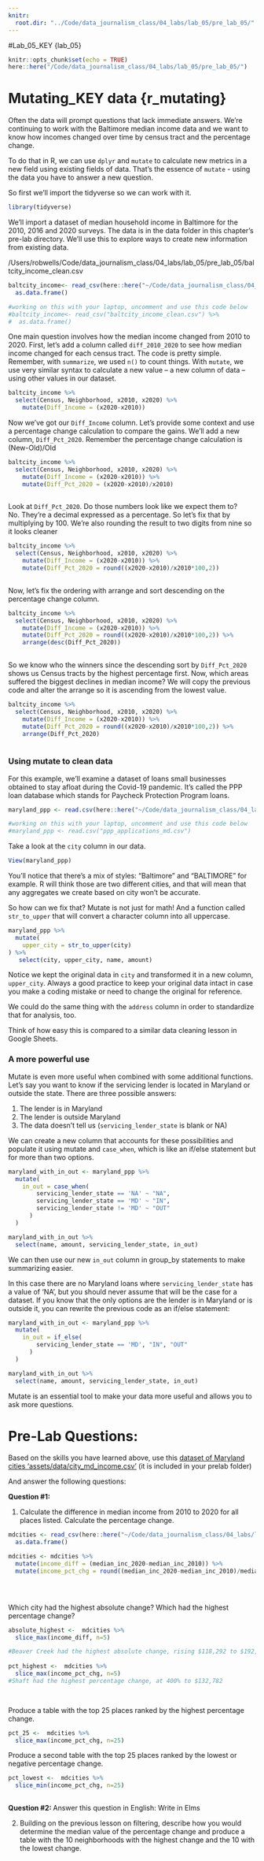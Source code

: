 ```yaml
---
knitr:
  root.dir: "../Code/data_journalism_class/04_labs/lab_05/pre_lab_05/"
---
```

#Lab_05_KEY  {lab_05}

```r
knitr::opts_chunk$set(echo = TRUE)
here::here("/Code/data_journalism_class/04_labs/lab_05/pre_lab_05/")

```


# Mutating_KEY data {r_mutating}

Often the data will prompt questions that lack immediate answers. We're continuing to work with the Baltimore median income data and we want to know how incomes changed over time by census tract and the percentage change.

To do that in R, we can use `dplyr` and `mutate` to calculate new metrics in a new field using existing fields of data. That's the essence of `mutate` - using the data you have to answer a new question.

So first we'll import the tidyverse so we can work with it.

```r
library(tidyverse)
```

We'll import a dataset of median household income in Baltimore for the 2010, 2016 and 2020 surveys. The data is in the data folder in this chapter's pre-lab directory. We'll use this to explore ways to create new information from existing data.

/Users/robwells/Code/data_journalism_class/04_labs/lab_05/pre_lab_05/baltcity_income_clean.csv

```r

baltcity_income<- read_csv(here::here("~/Code/data_journalism_class/04_labs/lab_05/pre_lab_05/baltcity_income_clean.csv")) %>% 
  as.data.frame()

#working on this with your laptop, uncomment and use this code below
#baltcity_income<- read_csv("baltcity_income_clean.csv") %>% 
#  as.data.frame()

```

One main question involves how the median income changed from 2010 to 2020. First, let's add a column called `diff_2010_2020` to see how median income changed for each census tract. The code is pretty simple. Remember, with `summarize`, we used `n()` to count things. With `mutate`, we use very similar syntax to calculate a new value -- a new column of data -- using other values in our dataset. 

```r
baltcity_income %>%
  select(Census, Neighborhood, x2010, x2020) %>%
    mutate(Diff_Income = (x2020-x2010))
```

Now we've got our `Diff_Income` column. Let's provide some context and use a percentage change calculation to compare the gains. We'll add a new column, `Diff_Pct_2020`. Remember the percentage change calculation is (New-Old)/Old

```r
baltcity_income %>%
  select(Census, Neighborhood, x2010, x2020) %>%
    mutate(Diff_Income = (x2020-x2010)) %>% 
    mutate(Diff_Pct_2020 = (x2020-x2010)/x2010)
  
```

Look at `Diff_Pct_2020`.  Do those numbers look like we expect them to? No. They're a decimal expressed as a percentage. So let's fix that by multiplying by 100. We're also rounding the result to two digits from nine so it looks cleaner

```r
baltcity_income %>%
  select(Census, Neighborhood, x2010, x2020) %>%
    mutate(Diff_Income = (x2020-x2010)) %>% 
    mutate(Diff_Pct_2020 = round((x2020-x2010)/x2010*100,2))
  
```

Now, let's fix the ordering with arrange and sort descending on the percentage change column.

```r
baltcity_income %>%
  select(Census, Neighborhood, x2010, x2020) %>%
    mutate(Diff_Income = (x2020-x2010)) %>% 
    mutate(Diff_Pct_2020 = round((x2020-x2010)/x2010*100,2)) %>% 
    arrange(desc(Diff_Pct_2020))
  
```

So we know who the winners since the descending sort by `Diff_Pct_2020` shows us Census tracts by the highest percentage first. 
Now, which areas suffered the biggest declines in median income? We will copy the previous code and alter the arrange so it is ascending from the lowest value.

```r
baltcity_income %>%
  select(Census, Neighborhood, x2010, x2020) %>%
    mutate(Diff_Income = (x2020-x2010)) %>% 
    mutate(Diff_Pct_2020 = round((x2020-x2010)/x2010*100,2)) %>% 
    arrange(Diff_Pct_2020)
  
```


### Using mutate to clean data

For this example, we'll examine a dataset of loans small businesses obtained to stay afloat during the Covid-19 pandemic. It's called the PPP loan database which stands for Paycheck Protection Program loans.
```r
maryland_ppp <- read.csv(here::here("~/Code/data_journalism_class/04_labs/lab_05/pre_lab_05/ppp_applications_md.csv"))

#working on this with your laptop, uncomment and use this code below
#maryland_ppp <- read.csv("ppp_applications_md.csv")

```

Take a look at the `city` column in our data.

```r
View(maryland_ppp)
```

You'll notice that there's a mix of styles: "Baltimore" and "BALTIMORE" for example. R will think those are two different cities, and that will mean that any aggregates we create based on city won't be accurate.

So how can we fix that? Mutate is not just for math! And a function called `str_to_upper` that will convert a character column into all uppercase.

```r
maryland_ppp %>%
  mutate(
    upper_city = str_to_upper(city)
) %>% 
   select(city, upper_city, name, amount)
```

Notice we kept the original data in `city` and transformed it in a new column, `upper_city`. Always a good practice to keep your original data intact in case you make a coding mistake or need to change the original for reference.

We could do the same thing with the `address` column in order to standardize that for analysis, too.

Think of how easy this is compared to a similar data cleaning lesson in Google Sheets.

### A more powerful use

Mutate is even more useful when combined with some additional functions. Let's say you want to know if the servicing lender is located in Maryland or outside the state. There are three possible answers:

1. The lender is in Maryland
2. The lender is outside Maryland
3. The data doesn't tell us (`servicing_lender_state` is blank or NA)

We can create a new column that accounts for these possibilities and populate it using mutate and `case_when`, which is like an if/else statement but for more than two options.

```r
maryland_with_in_out <- maryland_ppp %>%
  mutate(
    in_out = case_when(
        servicing_lender_state == 'NA' ~ "NA",
        servicing_lender_state == 'MD' ~ "IN",
        servicing_lender_state != 'MD' ~ "OUT"
      )
  ) 

maryland_with_in_out %>% 
  select(name, amount, servicing_lender_state, in_out)

```

We can then use our new `in_out` column in group_by statements to make summarizing easier.

In this case there are no Maryland loans where `servicing_lender_state` has a value of 'NA', but you should never assume that will be the case for a dataset. If you know that the only options are the lender is in Maryland or is outside it, you can rewrite the previous code as an if/else statement:

```r
maryland_with_in_out <- maryland_ppp %>%
  mutate(
    in_out = if_else(
        servicing_lender_state == 'MD', "IN", "OUT"
      )
  )

maryland_with_in_out %>% 
  select(name, amount, servicing_lender_state, in_out)

```

Mutate is an essential tool to make your data more useful and allows you to ask more questions.


# Pre-Lab Questions:
Based on the skills you have learned above, use this [dataset of Maryland cities 'assets/data/city_md_income.csv']("assets/data/city_md_income.csv") (it is included in your prelab folder)

And answer the following questions:


**Question #1: **

1) Calculate the difference in median income from 2010 to 2020 for all places listed. Calculate the percentage change. 
```r

mdcities <- read_csv(here::here("~/Code/data_journalism_class/04_labs/lab_05/pre_lab_05/city_md_income.csv")) %>% 
  as.data.frame()

mdcities <- mdcities %>% 
  mutate(income_diff = (median_inc_2020-median_inc_2010)) %>% 
  mutate(income_pct_chg = round((median_inc_2020-median_inc_2010)/median_inc_2010*100,2))            


 
```

Which city had the highest absolute change? Which had the highest percentage change?
```r
absolute_highest <-  mdcities %>% 
  slice_max(income_diff, n=5)

#Beaver Creek had the highest absolute change, rising $118,292 to $192,171 in 2020.
  
pct_highest <-  mdcities %>% 
  slice_max(income_pct_chg, n=5)
#Shaft had the highest percentage change, at 400% to $132,782

 
```
 
Produce a table with the top 25 places ranked by the highest percentage change.
```r
 
pct_25 <-  mdcities %>% 
  slice_max(income_pct_chg, n=25)

```

Produce a second table with the top 25 places ranked by the lowest or negative percentage change.
```r
pct_lowest <-  mdcities %>% 
  slice_min(income_pct_chg, n=25)
 
```


**Question #2: **
Answer this question in English: Write in Elms

2) Building on the previous lesson on filtering, describe how you would determine the median value of the percentage change and produce a table with the 10 neighborhoods with the highest change and the 10 with the lowest change.
 

 